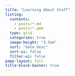```yaml
---
title: "Learning About Stuff"
listing:
  contents:
    - posts/*.md
    - posts/*.qmd
  type: grid
  categories: true
  image-height: "3.5em"
  sort: "date desc"
  sort-ui: false
  filter-ui: false
page-layout: full
title-block-banner: true
---
```


